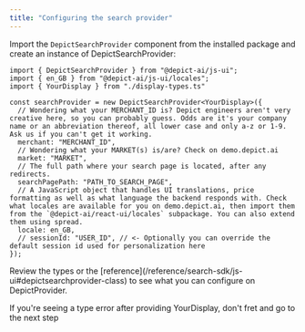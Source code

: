 ```yaml
---
title: "Configuring the search provider"
---
```


Import the `DepictSearchProvider` component from the installed package and create an instance of DepictSearchProvider:

```tsx
import { DepictSearchProvider } from "@depict-ai/js-ui";
import { en_GB } from "@depict-ai/js-ui/locales";
import { YourDisplay } from "./display-types.ts"

const searchProvider = new DepictSearchProvider<YourDisplay>({
  // Wondering what your MERCHANT_ID is? Depict engineers aren't very creative here, so you can probably guess. Odds are it's your company name or an abbreviation thereof, all lower case and only a-z or 1-9. Ask us if you can't get it working.
  merchant: "MERCHANT_ID",
  // Wondering what your MARKET(s) is/are? Check on demo.depict.ai
  market: "MARKET",
  // The full path where your search page is located, after any redirects.
  searchPagePath: "PATH_TO_SEARCH_PAGE",
  // A JavaScript object that handles UI translations, price formatting as well as what language the backend responds with. Check what locales are available for you on demo.depict.ai, then import them from the `@depict-ai/react-ui/locales` subpackage. You can also extend them using spread.
  locale: en_GB,
  // sessionId: "USER_ID", // <- Optionally you can override the default session id used for personalization here
});
```


<Note>
    Review the types or the [reference](/reference/search-sdk/js-ui#depictsearchprovider-class) to see what you can configure on DepictProvider.
</Note>

<Tip>If you're seeing a type error after providing YourDisplay, don't fret and go to the next step</Tip>